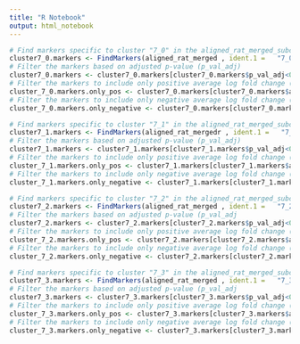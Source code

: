 ```yaml
---
title: "R Notebook"
output: html_notebook
---
```


 

```r
# Find markers specific to cluster "7_0" in the aligned_rat_merged_subcluster object
cluster7_0.markers <- FindMarkers(aligned_rat_merged , ident.1 =   "7_0", logfc.threshold = 0.25, min.pct = 0.25)
# Filter the markers based on adjusted p-value (p_val_adj)
cluster7_0.markers <- cluster7_0.markers[cluster7_0.markers$p_val_adj<0.05,]
# Filter the markers to include only positive average log fold change (avg_log2FC)
cluster_7_0.markers.only_pos <- cluster7_0.markers[cluster7_0.markers$avg_log2FC>0,]
# Filter the markers to include only negative average log fold change (avg_log2FC)
cluster_7_0.markers.only_negative <- cluster7_0.markers[cluster7_0.markers$avg_log2FC<0,]

```

```r
# Find markers specific to cluster "7_1" in the aligned_rat_merged_subcluster object
cluster7_1.markers <- FindMarkers(aligned_rat_mergedr , ident.1 =   "7_1", logfc.threshold = 0.25, min.pct = 0.25)
# Filter the markers based on adjusted p-value (p_val_adj)
cluster7_1.markers <- cluster7_1.markers[cluster7_1.markers$p_val_adj<0.05,]
# Filter the markers to include only positive average log fold change (avg_log2FC)
cluster_7_1.markers.only_pos <- cluster7_1.markers[cluster7_1.markers$avg_log2FC>0,]
# Filter the markers to include only negative average log fold change (avg_log2FC)
cluster_7_1.markers.only_negative <- cluster7_1.markers[cluster7_1.markers$avg_log2FC<0,]

```

```r
# Find markers specific to cluster "7_2" in the aligned_rat_merged_subcluster object
cluster7_2.markers <- FindMarkers(aligned_rat_merged , ident.1 =   "7_2", logfc.threshold = 0.25, min.pct = 0.25)
# Filter the markers based on adjusted p-value (p_val_adj
cluster7_2.markers <- cluster7_2.markers[cluster7_2.markers$p_val_adj<0.05,]
# Filter the markers to include only positive average log fold change (avg_log2FC)
cluster_7_2.markers.only_pos <- cluster7_2.markers[cluster7_2.markers$avg_log2FC>0,]
# Filter the markers to include only negative average log fold change (avg_log2FC)
cluster_7_2.markers.only_negative <- cluster7_2.markers[cluster7_2.markers$avg_log2FC<0,]

```

```r
# Find markers specific to cluster "7_3" in the aligned_rat_merged_subcluster object
cluster7_3.markers <- FindMarkers(aligned_rat_merged , ident.1 =   "7_3", logfc.threshold = 0.25, min.pct = 0.25)
# Filter the markers based on adjusted p-value (p_val_adj
cluster7_3.markers <- cluster7_3.markers[cluster7_3.markers$p_val_adj<0.05,]
# Filter the markers to include only positive average log fold change (avg_log2FC)
cluster_7_3.markers.only_pos <- cluster7_3.markers[cluster7_3.markers$avg_log2FC>0,]
# Filter the markers to include only negative average log fold change (avg_log2FC)
cluster_7_3.markers.only_negative <- cluster7_3.markers[cluster7_3.markers$avg_log2FC<0,]

```
